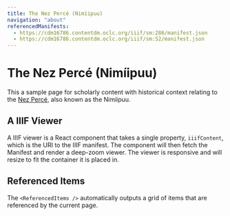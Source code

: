 ```yaml
---
title: The Nez Percé (Nimíipuu)
navigation: "about"
referencedManifests:
  - https://cdm16786.contentdm.oclc.org/iiif/sm:286/manifest.json
  - https://cdm16786.contentdm.oclc.org/iiif/sm:52/manifest.json
---
```

 
# The Nez Percé (Nimíipuu)
 
This a sample page for scholarly content with historical context relating to the [Nez Percé](https://en.wikipedia.org/wiki/Nez_Perce), also known as the Nimíipuu.
 
## A IIIF Viewer
 
A IIIF viewer is a React component that takes a single property, `iiifContent`, which is the URI to the
IIIF manifest. The component will then fetch the Manifest and render a deep-zoom viewer. The viewer is
responsive and will resize to fit the container it is placed in.
 
<Viewer iiifContent="https://api.dc.library.northwestern.edu/api/v2/works/14a6aa15-9e12-47a7-9617-91f430d4f47b?as=iiif" />
 
## Referenced Items
 
The `<ReferencedItems />` automatically outputs a grid of items that are referenced by the current page.
 
<ReferencedItems />
